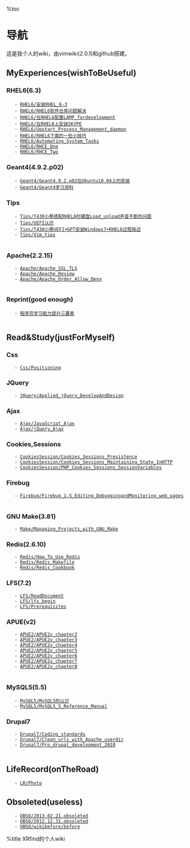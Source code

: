 %toc
= 导航 =
这是我个人的wiki，由vimwiki(2.0.1)和github搭建。

== MyExperiences(wishToBeUseful) ==
=== RHEL6(6.3) ===
    - [[RHEL6/安装RHEL_6-3]]
    - [[RHEL6/RHEL6软件仓库问题解决]]
    - [[RHEL6/在RHEL6配置LAMP_fordevelopment]]
    - [[RHEL6/在RHEL6上安装SKYPE]]
    - [[RHEL6/Upstart_Process_Management_daemon]]
    - [[RHEL6/RHEL6下面的一些小技巧]]
    - [[RHEL6/Automating_System_Tasks]]
    - [[RHEL6/RHCE_One]]
    - [[RHEL6/RHCE_Two]]

=== Geant4(4.9.2.p02) ===
    - [[Geant4/Geant4.9.2.p02在Ubuntu10.04上的安装]]
    - [[Geant4/Geant4学习资料]]
 
=== Tips ===
    - [[Tips/T430小黑搭配RHEL6时硬盘Load_unload声音不断的问题]]
    - [[Tips/UEFI认识]]
    - [[Tips/T430小黑UEFI+GPT安装Windows7+RHEL6过程简述]]
    - [[Tips/Vim_tips]]
    
=== Apache(2.2.15) ===
    - [[Apache/Apache_SSL_TLS]] 
    - [[Apache/Apache_Review]] 
    - [[Apache/Apache_Order_Allow_Deny]] 
     
=== Reprint(good enough) ===
    - [[http://www.linuxde.net/2013/02/12264.html|程序员学习能力提升三要素]]
    
== Read&Study(justForMyself) ==

=== Css ===
	- [[Css/Positioning]]

=== JQuery ===
	- [[JQuery/Applied_jQuery_DevelopAndDesign]]

=== Ajax ===
	- [[Ajax/JavaScript_Ajax]]
	- [[Ajax/jQuery_Ajax]]

=== Cookies,Sessions ===
	- [[CookiesSession/Cookies_Sessions_Presistence]]
	- [[CookiesSession/Cookies_Sessions_Maintaining_State_InHTTP]]
	- [[CookiesSession/PHP_Cookies_Sessions_SessionVariables]]

=== Firebug ===
	- [[Firebug/Firebug_1.5_Editing_DebuggingandMonitoring_web_pages]]
	
=== GNU Make(3.81) ===
    - [[Make/Managing_Projects_with_GNU_Make]]

=== Redis(2.6.10) ===
    - [[Redis/How_To_Use_Redis]]
    - [[Redis/Redis_Makefile]] 
    - [[Redis/Redis_Cookbook]] 

=== LFS(7.2) ===
    - [[LFS/ReadDocument]] 
    - [[LFS/lfs_begin]] 
    - [[LFS/Prerequisites]] 

=== APUE(v2) ===
    - [[APUE2/APUE2v_chapter2]]
    - [[APUE2/APUE2v_chapter3]]
    - [[APUE2/APUE2v_chapter4]]
    - [[APUE2/APUE2v_chapter5]]
    - [[APUE2/APUE2v_chapter6]]
    - [[APUE2/APUE2v_chapter7]]
    - [[APUE2/APUE2v_chapter8]]
   
=== MySQL5(5.5) ===
    - [[MySQL5/MySQL5的认识]]
    - [[MySQL5/MySQL5_5_Reference_Manual]]

=== Drupal7 ===
    - [[Drupal7/Coding_standards]]
    - [[Drupal7/Clean_urls_with_Apache_userdir]]
    - [[Drupal7/Pro_drupal_development_2010]]
   
== LifeRecord(onTheRoad) ==
    - [[LR/Photo]]
 
== Obsoleted(useless) ==
    - [[OBSO/2013.02.21.obsoleted]]
    - [[OBSO/2012.12.31.obsoleted]]
    - [[OBSO/wikibefore/before]]
%title XRfind的个人wiki
